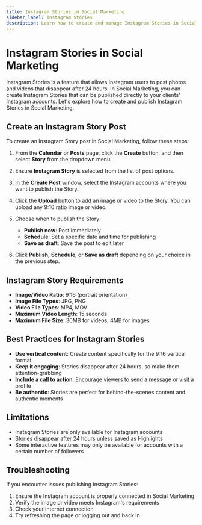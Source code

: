 ```yaml
---
title: Instagram Stories in Social Marketing
sidebar_label: Instagram Stories
description: Learn how to create and manage Instagram Stories in Social Marketing
---
```


# Instagram Stories in Social Marketing

Instagram Stories is a feature that allows Instagram users to post photos and videos that disappear after 24 hours. In Social Marketing, you can create Instagram Stories that can be published directly to your clients' Instagram accounts. Let's explore how to create and publish Instagram Stories in Social Marketing.

## Create an Instagram Story Post

To create an Instagram Story post in Social Marketing, follow these steps:

1. From the **Calendar** or **Posts** page, click the **Create** button, and then select **Story** from the dropdown menu.

2. Ensure **Instagram Story** is selected from the list of post options.

3. In the **Create Post** window, select the Instagram accounts where you want to publish the Story.

4. Click the **Upload** button to add an image or video to the Story. You can upload any 9:16 ratio image or video.

5. Choose when to publish the Story:
    - **Publish now**: Post immediately
    - **Schedule**: Set a specific date and time for publishing
    - **Save as draft**: Save the post to edit later

6. Click **Publish**, **Schedule**, or **Save as draft** depending on your choice in the previous step.

## Instagram Story Requirements

- **Image/Video Ratio**: 9:16 (portrait orientation)
- **Image File Types**: JPG, PNG
- **Video File Types**: MP4, MOV
- **Maximum Video Length**: 15 seconds
- **Maximum File Size**: 30MB for videos, 4MB for images

## Best Practices for Instagram Stories

- **Use vertical content**: Create content specifically for the 9:16 vertical format
- **Keep it engaging**: Stories disappear after 24 hours, so make them attention-grabbing
- **Include a call to action**: Encourage viewers to send a message or visit a profile
- **Be authentic**: Stories are perfect for behind-the-scenes content and authentic moments

## Limitations

- Instagram Stories are only available for Instagram accounts
- Stories disappear after 24 hours unless saved as Highlights
- Some interactive features may only be available for accounts with a certain number of followers

## Troubleshooting

If you encounter issues publishing Instagram Stories:

1. Ensure the Instagram account is properly connected in Social Marketing
2. Verify the image or video meets Instagram's requirements
3. Check your internet connection
4. Try refreshing the page or logging out and back in